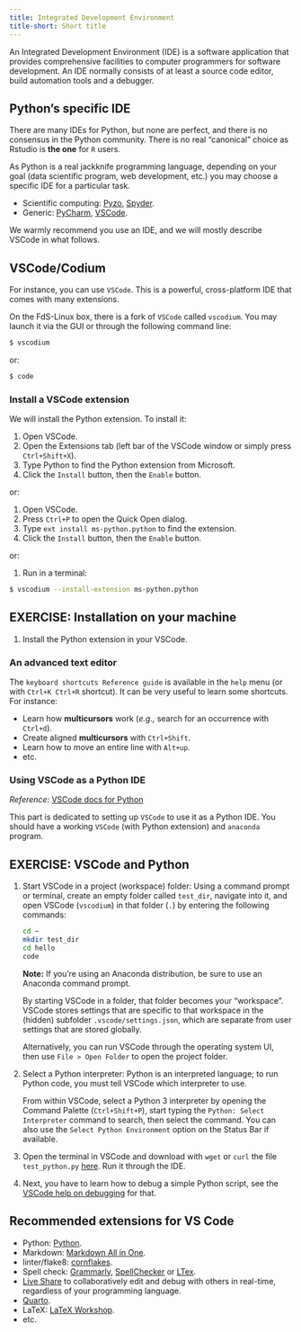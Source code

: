 ```yaml
---
title: Integrated Development Environment
title-short: Short title
---
```


An Integrated Development Environment (IDE) is a software application that provides comprehensive facilities to computer programmers for software development. An IDE normally consists of at least a source code editor, build automation tools and a debugger.

## Python's specific IDE

There are many IDEs for Python, but none are perfect, and there is no consensus in the Python community. There is no real "canonical" choice as Rstudio is **the one** for `R` users.

As Python is a real jackknife programming language, depending on your goal (data scientific program, web development, etc.) you may choose a specific IDE for a particular task.

- Scientific computing: [Pyzo](https://pyzo.org/), [Spyder](https://www.spyder-ide.org/).
- Generic: [PyCharm](https://www.jetbrains.com/pycharm/), [VSCode](https://code.visualstudio.com/).

We warmly recommend you use an IDE, and we will mostly describe VSCode in what follows.

## VSCode/Codium

For instance, you can use `VSCode`. This is a powerful, cross-platform IDE that comes with many extensions.

On the FdS-Linux box, there is a fork of `VSCode` called `vscodium`.
You may launch it via the GUI or through the following command line:

```bash
$ vscodium
```

or:

```bash
$ code
```

### Install a VSCode extension

We will install the Python extension.
To install it:

1. Open VSCode.
2. Open the Extensions tab (left bar of the VSCode window or simply press `Ctrl+Shift+X`).
3. Type Python to find the Python extension from Microsoft.
4. Click the `Install` button, then the `Enable` button.

or:

1. Open VSCode.
2. Press `Ctrl+P` to open the Quick Open dialog.
3. Type `ext install ms-python.python` to find the extension.
4. Click the `Install` button, then the `Enable` button.

or:

1. Run in a terminal:

```bash
$ vscodium --install-extension ms-python.python
```

::: {.callout-important appearance='default' icon="false"}
## EXERCISE: Installation on your machine
1. Install the Python extension in your VSCode.
:::

### An advanced text editor

The `keyboard shortcuts Reference guide` is available in the `help` menu (or with `Ctrl+K Ctrl+R` shortcut).
It can be very useful to learn some shortcuts.
For instance:

- Learn how **multicursors** work (*e.g.,* search for an occurrence with `Ctrl+d`).
- Create aligned **multicursors** with `Ctrl+Shift`.
- Learn how to move an entire line with `Alt+up`.
- etc.

### Using VSCode as a Python IDE

*Reference:* [VSCode docs for Python](https://code.visualstudio.com/docs/python/python-tutorial)

This part is dedicated to setting up `VSCode` to use it as a Python IDE. You should have a working `VSCode` (with Python extension) and `anaconda` program.

::: {.callout-important appearance='default' icon="false"}
##  EXERCISE: VSCode and Python

1. Start VSCode in a project (workspace) folder: Using a command prompt or terminal, create an empty folder called `test_dir`, navigate into it, and open VSCode (`vscodium`) in that folder (`.`) by entering the following commands:

    ```bash
    cd ~
    mkdir test_dir
    cd hello
    code
    ```
    **Note:** If you're using an Anaconda distribution, be sure to use an Anaconda command prompt.

    By starting VSCode in a folder, that folder becomes your "workspace". VSCode stores settings that are specific to that workspace in the (hidden) subfolder `.vscode/settings.json`, which are separate from user settings that are stored globally.

    Alternatively, you can run VSCode through the operating system UI, then use `File > Open Folder` to open the project folder.

2. Select a Python interpreter: Python is an interpreted language; to run Python code, you must tell VSCode which interpreter to use.

    From within VSCode, select a Python 3 interpreter by opening the Command Palette (`Ctrl+Shift+P`), start typing the `Python: Select Interpreter` command to search, then select the command. You can also use the `Select Python Environment` option on the Status Bar if available.

3. Open the terminal in VSCode and download with `wget` or `curl` the file `test_python.py` [here](https://raw.githubusercontent.com/josephsalmon/HAX712X/main/Courses/IDE/test_python.py). Run it through the IDE.


4. Next, you have to learn how to debug a simple Python script, see the [VSCode help on debugging](https://code.visualstudio.com/docs/python/debuggings) for that.
:::

## Recommended extensions for VS Code
- Python: [Python](https://marketplace.visualstudio.com/items?itemName=ms-python.python).
- Markdown: [Markdown All in One](https://marketplace.visualstudio.com/items?itemName=yzhang.markdown-all-in-one).
- linter/flake8: [cornflakes](https://marketplace.visualstudio.com/items?itemName=kevinglasson.cornflakes-linter).
- Spell check: [Grammarly](https://marketplace.visualstudio.com/items?itemName=znck.grammarly), [SpellChecker](https://marketplace.visualstudio.com/items?itemName=streetsidesoftware.code-spell-checker) or [LTex](https://marketplace.visualstudio.com/items?itemName=valentjn.vscode-ltex).
- [Live Share](https://marketplace.visualstudio.com/items?itemName=MS-vsliveshare.vsliveshare)  to collaboratively edit and debug with others in real-time, regardless of your programming language.
- [Quarto](https://marketplace.visualstudio.com/items?itemName=quarto.quarto).
- LaTeX: [LaTeX Workshop](https://marketplace.visualstudio.com/items?itemName=James-Yu.latex-workshop).
- etc.